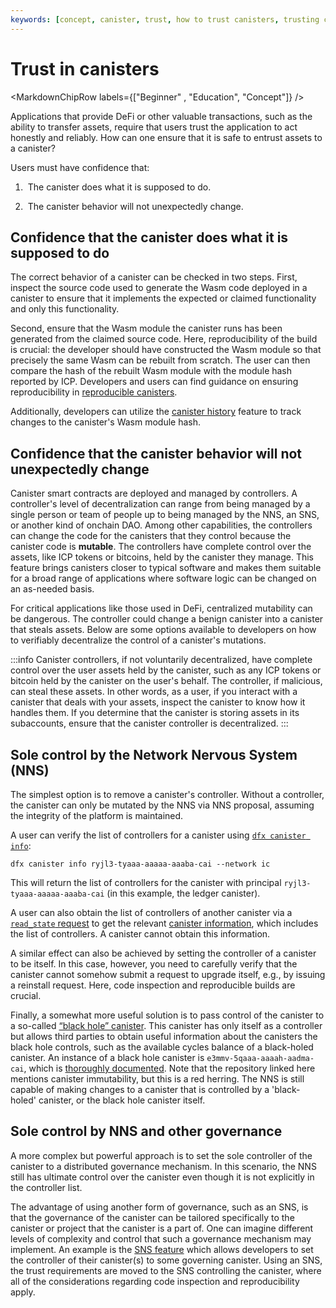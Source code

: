 ```yaml
---
keywords: [concept, canister, trust, how to trust canisters, trusting canister, can you trust a canister, how to verify canister]
---
```



# Trust in canisters

<MarkdownChipRow labels={["Beginner" , "Education", "Concept"]} />

Applications that provide DeFi or other valuable transactions, such as the ability to transfer assets, require that users trust the application to act honestly and reliably. How can one ensure that it is safe to entrust assets to a <GlossaryTooltip>canister</GlossaryTooltip>?

Users must have confidence that:

1.  The canister does what it is supposed to do.

2.  The canister behavior will not unexpectedly change.

## Confidence that the canister does what it is supposed to do

The correct behavior of a canister can be checked in two steps. First, inspect the source code used to generate the Wasm code deployed in a canister to ensure that it implements the expected or claimed functionality and only this functionality.

Second, ensure that the Wasm module the canister runs has been generated from the claimed source code. Here, reproducibility of the build is crucial: the developer should have constructed the Wasm module so that precisely the same Wasm can be rebuilt from scratch. The user can then compare the hash of the rebuilt Wasm module with the module hash reported by ICP. Developers and users can find guidance on ensuring reproducibility in [reproducible canisters](/docs/current/developer-education/developer-playbook/developer-best-practices/reproducible-builds).

Additionally, developers can utilize the [canister history](/docs/current/building-dapps/managing-dapps/history) feature to track changes to the canister's Wasm module hash.

## Confidence that the canister behavior will not unexpectedly change

Canister smart contracts are deployed and managed by controllers. A controller's level of decentralization can range from being managed by a single person or team of people up to being managed by the NNS, an SNS, or another kind of onchain DAO. Among other capabilities, the controllers can change the code for the canisters that they control because the canister code is **mutable**. The controllers have complete control over the assets, like ICP tokens or bitcoins, held by the canister they manage. This feature brings canisters closer to typical software and makes them suitable for a broad range of applications where software logic can be changed on an as-needed basis.

For critical applications like those used in DeFi, centralized mutability can be dangerous. The controller could change a benign canister into a canister that steals assets. Below are some options available to developers on how to verifiably decentralize the control of a canister's mutations.

:::info
Canister controllers, if not voluntarily decentralized, have complete control over the user assets held by the canister, such as any ICP tokens or bitcoin held by the canister on the user's behalf. The controller, if malicious, can steal these assets. In other words, as a user, if you interact with a canister that deals with your assets, inspect the canister to know how it handles them. If you determine that the canister is storing assets in its subaccounts, ensure that the canister controller is decentralized.
:::

## Sole control by the Network Nervous System (NNS)

The simplest option is to remove a canister's controller. Without a controller, the canister can only be mutated by the NNS via NNS proposal, assuming the integrity of the platform is maintained.

A user can verify the list of controllers for a canister using [`dfx canister info`](/docs/current/building-dapps/developer-tools/dfx/dfx-canister#dfx-canister-info):

```
dfx canister info ryjl3-tyaaa-aaaaa-aaaba-cai --network ic
```

This will return the list of controllers for the canister with principal `ryjl3-tyaaa-aaaaa-aaaba-cai` (in this example, the ledger canister).

A user can also obtain the list of controllers of another canister via a [`read_state` request](/references/ic-interface-spec.md/#http-read-state) to get the relevant [canister information](/references/ic-interface-spec.md#state-tree-canister-information), which includes the list of controllers. A canister cannot obtain this information.

A similar effect can also be achieved by setting the controller of a canister to be itself. In this case, however, you need to carefully verify that the canister cannot somehow submit a request to upgrade itself, e.g., by issuing a reinstall request. Here, code inspection and reproducible builds are crucial.

Finally, a somewhat more useful solution is to pass control of the canister to a so-called [“black hole” canister](https://github.com/ninegua/ic-blackhole). This canister has only itself as a controller but allows third parties to obtain useful information about the canisters the black hole controls, such as the available cycles balance of a black-holed canister. An instance of a black hole canister is `e3mmv-5qaaa-aaaah-aadma-cai`, which is [thoroughly documented](https://github.com/ninegua/ic-blackhole). Note that the repository linked here mentions canister immutability, but this is a red herring. The NNS is still capable of making changes to a canister that is controlled by a 'black-holed' canister, or the black hole canister itself.

## Sole control by NNS and other governance

A more complex but powerful approach is to set the sole controller of the canister to a distributed governance mechanism. In this scenario, the NNS still has ultimate control over the canister even though it is not explicitly in the controller list.

The advantage of using another form of governance, such as an SNS, is that the governance of the canister can be tailored specifically to the canister or project that the canister is a part of. One can imagine different levels of complexity and control that such a governance mechanism may implement. An example is the [SNS feature](/docs/current/building-dapps/governing-dapps/overview) which allows developers to set the controller of their canister(s) to some governing canister. Using an SNS, the trust requirements are moved to the SNS controlling the canister, where all of the considerations regarding code inspection and reproducibility apply.